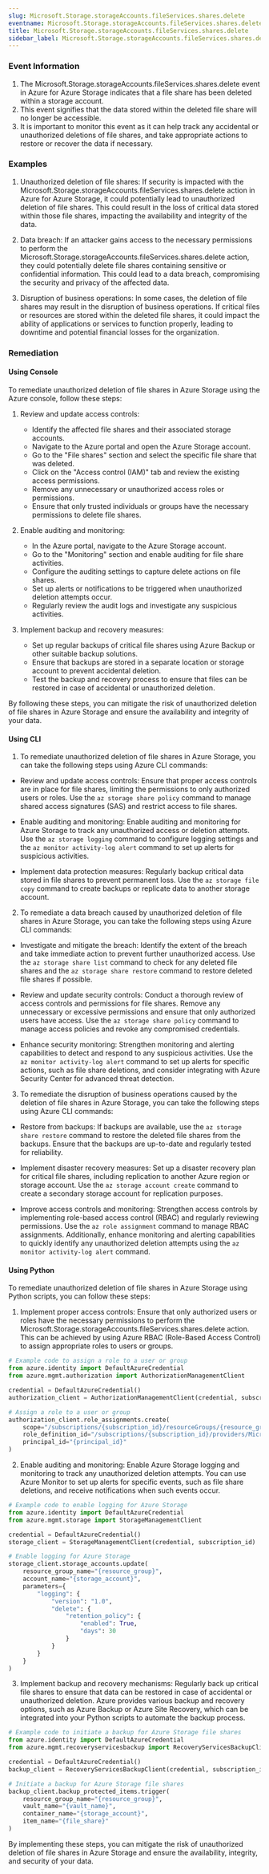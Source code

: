 ```yaml
--- 
slug: Microsoft.Storage.storageAccounts.fileServices.shares.delete
eventname: Microsoft.Storage.storageAccounts.fileServices.shares.delete
title: Microsoft.Storage.storageAccounts.fileServices.shares.delete
sidebar_label: Microsoft.Storage.storageAccounts.fileServices.shares.delete
---
```

                       
### Event Information

1. The Microsoft.Storage.storageAccounts.fileServices.shares.delete event in Azure for Azure Storage indicates that a file share has been deleted within a storage account.
2. This event signifies that the data stored within the deleted file share will no longer be accessible.
3. It is important to monitor this event as it can help track any accidental or unauthorized deletions of file shares, and take appropriate actions to restore or recover the data if necessary.


### Examples

1. Unauthorized deletion of file shares: If security is impacted with the Microsoft.Storage.storageAccounts.fileServices.shares.delete action in Azure for Azure Storage, it could potentially lead to unauthorized deletion of file shares. This could result in the loss of critical data stored within those file shares, impacting the availability and integrity of the data.

2. Data breach: If an attacker gains access to the necessary permissions to perform the Microsoft.Storage.storageAccounts.fileServices.shares.delete action, they could potentially delete file shares containing sensitive or confidential information. This could lead to a data breach, compromising the security and privacy of the affected data.

3. Disruption of business operations: In some cases, the deletion of file shares may result in the disruption of business operations. If critical files or resources are stored within the deleted file shares, it could impact the ability of applications or services to function properly, leading to downtime and potential financial losses for the organization.

### Remediation

#### Using Console

To remediate unauthorized deletion of file shares in Azure Storage using the Azure console, follow these steps:

1. Review and update access controls:
   - Identify the affected file shares and their associated storage accounts.
   - Navigate to the Azure portal and open the Azure Storage account.
   - Go to the "File shares" section and select the specific file share that was deleted.
   - Click on the "Access control (IAM)" tab and review the existing access permissions.
   - Remove any unnecessary or unauthorized access roles or permissions.
   - Ensure that only trusted individuals or groups have the necessary permissions to delete file shares.

2. Enable auditing and monitoring:
   - In the Azure portal, navigate to the Azure Storage account.
   - Go to the "Monitoring" section and enable auditing for file share activities.
   - Configure the auditing settings to capture delete actions on file shares.
   - Set up alerts or notifications to be triggered when unauthorized deletion attempts occur.
   - Regularly review the audit logs and investigate any suspicious activities.

3. Implement backup and recovery measures:
   - Set up regular backups of critical file shares using Azure Backup or other suitable backup solutions.
   - Ensure that backups are stored in a separate location or storage account to prevent accidental deletion.
   - Test the backup and recovery process to ensure that files can be restored in case of accidental or unauthorized deletion.

By following these steps, you can mitigate the risk of unauthorized deletion of file shares in Azure Storage and ensure the availability and integrity of your data.

#### Using CLI

1. To remediate unauthorized deletion of file shares in Azure Storage, you can take the following steps using Azure CLI commands:

- Review and update access controls: Ensure that proper access controls are in place for file shares, limiting the permissions to only authorized users or roles. Use the `az storage share policy` command to manage shared access signatures (SAS) and restrict access to file shares.

- Enable auditing and monitoring: Enable auditing and monitoring for Azure Storage to track any unauthorized access or deletion attempts. Use the `az storage logging` command to configure logging settings and the `az monitor activity-log alert` command to set up alerts for suspicious activities.

- Implement data protection measures: Regularly backup critical data stored in file shares to prevent permanent loss. Use the `az storage file copy` command to create backups or replicate data to another storage account.

2. To remediate a data breach caused by unauthorized deletion of file shares in Azure Storage, you can take the following steps using Azure CLI commands:

- Investigate and mitigate the breach: Identify the extent of the breach and take immediate action to prevent further unauthorized access. Use the `az storage share list` command to check for any deleted file shares and the `az storage share restore` command to restore deleted file shares if possible.

- Review and update security controls: Conduct a thorough review of access controls and permissions for file shares. Remove any unnecessary or excessive permissions and ensure that only authorized users have access. Use the `az storage share policy` command to manage access policies and revoke any compromised credentials.

- Enhance security monitoring: Strengthen monitoring and alerting capabilities to detect and respond to any suspicious activities. Use the `az monitor activity-log alert` command to set up alerts for specific actions, such as file share deletions, and consider integrating with Azure Security Center for advanced threat detection.

3. To remediate the disruption of business operations caused by the deletion of file shares in Azure Storage, you can take the following steps using Azure CLI commands:

- Restore from backups: If backups are available, use the `az storage share restore` command to restore the deleted file shares from the backups. Ensure that the backups are up-to-date and regularly tested for reliability.

- Implement disaster recovery measures: Set up a disaster recovery plan for critical file shares, including replication to another Azure region or storage account. Use the `az storage account create` command to create a secondary storage account for replication purposes.

- Improve access controls and monitoring: Strengthen access controls by implementing role-based access control (RBAC) and regularly reviewing permissions. Use the `az role assignment` command to manage RBAC assignments. Additionally, enhance monitoring and alerting capabilities to quickly identify any unauthorized deletion attempts using the `az monitor activity-log alert` command.

#### Using Python

To remediate unauthorized deletion of file shares in Azure Storage using Python scripts, you can follow these steps:

1. Implement proper access controls: Ensure that only authorized users or roles have the necessary permissions to perform the Microsoft.Storage.storageAccounts.fileServices.shares.delete action. This can be achieved by using Azure RBAC (Role-Based Access Control) to assign appropriate roles to users or groups.

```python
# Example code to assign a role to a user or group
from azure.identity import DefaultAzureCredential
from azure.mgmt.authorization import AuthorizationManagementClient

credential = DefaultAzureCredential()
authorization_client = AuthorizationManagementClient(credential, subscription_id)

# Assign a role to a user or group
authorization_client.role_assignments.create(
    scope="/subscriptions/{subscription_id}/resourceGroups/{resource_group}/providers/Microsoft.Storage/storageAccounts/{storage_account}",
    role_definition_id="/subscriptions/{subscription_id}/providers/Microsoft.Authorization/roleDefinitions/{role_definition_id}",
    principal_id="{principal_id}"
)
```

2. Enable auditing and monitoring: Enable Azure Storage logging and monitoring to track any unauthorized deletion attempts. You can use Azure Monitor to set up alerts for specific events, such as file share deletions, and receive notifications when such events occur.

```python
# Example code to enable logging for Azure Storage
from azure.identity import DefaultAzureCredential
from azure.mgmt.storage import StorageManagementClient

credential = DefaultAzureCredential()
storage_client = StorageManagementClient(credential, subscription_id)

# Enable logging for Azure Storage
storage_client.storage_accounts.update(
    resource_group_name="{resource_group}",
    account_name="{storage_account}",
    parameters={
        "logging": {
            "version": "1.0",
            "delete": {
                "retention_policy": {
                    "enabled": True,
                    "days": 30
                }
            }
        }
    }
)
```

3. Implement backup and recovery mechanisms: Regularly back up critical file shares to ensure that data can be restored in case of accidental or unauthorized deletion. Azure provides various backup and recovery options, such as Azure Backup or Azure Site Recovery, which can be integrated into your Python scripts to automate the backup process.

```python
# Example code to initiate a backup for Azure Storage file shares
from azure.identity import DefaultAzureCredential
from azure.mgmt.recoveryservicesbackup import RecoveryServicesBackupClient

credential = DefaultAzureCredential()
backup_client = RecoveryServicesBackupClient(credential, subscription_id)

# Initiate a backup for Azure Storage file shares
backup_client.backup_protected_items.trigger(
    resource_group_name="{resource_group}",
    vault_name="{vault_name}",
    container_name="{storage_account}",
    item_name="{file_share}"
)
```

By implementing these steps, you can mitigate the risk of unauthorized deletion of file shares in Azure Storage and ensure the availability, integrity, and security of your data.


 